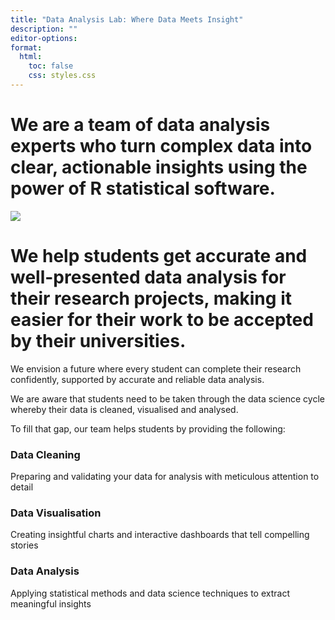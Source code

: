 ```yaml
---
title: "Data Analysis Lab: Where Data Meets Insight"
description: ""
editor-options:
format: 
  html: 
    toc: false
    css: styles.css
---
```


::: hero-section
# We are a team of data analysis experts who turn complex data into clear, actionable insights using the power of R statistical software.{.centered-subtitle}
![](images/presentation.png){.hero-image}

#  We help students get accurate and well-presented data analysis for their research projects, making it easier for their work to be accepted by their universities.{.centered-subtitle}

:::

::::::::: main-content
::: {.content-block .intro}
We envision a future where every student can complete their research confidently, supported by accurate and reliable data analysis.

:::

::: content-block
We are aware that students need to be taken through the data science cycle whereby their data is cleaned, visualised and analysed.

To fill that gap, our team helps students by providing the following:
:::

:::::: services-grid
::: service-card
### **Data Cleaning**

Preparing and validating your data for analysis with meticulous attention to detail
:::

::: service-card
### **Data Visualisation**

Creating insightful charts and interactive dashboards that tell compelling stories
:::

::: service-card
### **Data Analysis**

Applying statistical methods and data science techniques to extract meaningful insights
:::
::::::
:::::::::
